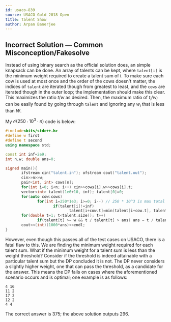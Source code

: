 ```yaml
---
id: usaco-839
source: USACO Gold 2018 Open
title: Talent Show
author: Arpan Banerjee
---
```


## Incorrect Solution — Common Misconception/Fakesolve
Instead of using binary search as the official solution does, an simple knapsack can be done. An array of talents can be kept, where `talent[i]` is the minimum weight required to create a talent sum of i. To make sure each cow is used at most once and the order of the cows doesn't matter, the indices of `talent` are iterated though from greatest to least, and the `cows` are iterated though in the outer loop; the implementation should make this clear. This maximizes the ratio $t/w$ as desired. Then, the maximum ratio of $t_i / w_i$ can be easily found by going through `talent` and ignoring any $w_i$ that is less than $W$. 

My $\mathcal{O}(250 \cdot 10^3 \cdot n)$ code is below:

```cpp
#include<bits/stdc++.h>
#define w first
#define t second
using namespace std;

const int inf=2e9;
int n,w; double ans=0;

signed main(){
       ifstream cin("talent.in"); ofstream cout("talent.out");
       cin>>n>>w;
       pair<int, int> cows[n];
       for(int i=0; i<n; i++) cin>>cows[i].w>>cows[i].t;
       vector<int> talent(1e6+10, inf); talent[0]=0;
       for(auto cow:cows)
              for(int i=250*1e3; i>=0; i--) // 250 * 10^3 is max total talent
                     if(talent[i]!=inf)
                            talent[i+cow.t]=min(talent[i+cow.t], talent[i]+cow.w);
       for(double t=1; t<talent.size(); t++)
              if(talent[t] >= w && t / talent[t] > ans) ans = t / talent[t];
       cout<<(int)(1000*ans)<<endl;
}
```

However, even though this passes all of the test cases on USACO, there is a fatal flaw to this. We are finding the minimum weight required for each talent sum. What if the minimum weight for a talent sum is less than the weight threshold? Consider if the threshold is indeed attainable with a particular talent sum but the DP concluded it is not. The DP never considers a slightly higher weight, one that can pass the threshold, as a candidate for the answer. This means the DP fails on cases where the aforementioned scenario occurs and is optimal; one example is as follows:

```
4 16
11 2
17 2
12 2
4 4
```

The correct answer is 375; the above solution outputs 296. 
